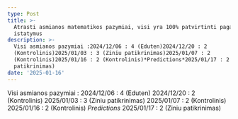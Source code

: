 ```yaml
---
type: Post
title: >-
  Atrasti asmianos matematikos pazymiai, visi yra 100% patvirtinti pagal musu
  istatymus
description: >-
  Visi asmianos pazymiai :2024/12/06 : 4 (Eduten)2024/12/20 : 2
  (Kontrolinis)2025/01/03 : 3 (Ziniu patikrinimas)2025/01/07 : 2
  (Kontrolinis)2025/01/16 : 2 (Kontrolinis)*Predictions*2025/01/17 : 2 (Ziniu
  patikrinimas)
date: '2025-01-16'
---
```

Visi asmianos pazymiai :
2024/12/06 : 4 (Eduten)
2024/12/20 : 2 (Kontrolinis)
2025/01/03 : 3 (Ziniu patikrinimas)
2025/01/07 : 2 (Kontrolinis)
2025/01/16 : 2 (Kontrolinis)
*Predictions*
2025/01/17 : 2 (Ziniu patikrinimas)
